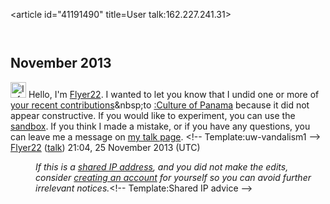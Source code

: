 <article id="41191490" title=User talk:162.227.241.31>
	<talkpage id="41191490" title="User talk:162.227.241.31">

== November 2013 ==
[[File:Information.svg|25px|alt=Information icon]] Hello, I'm [[User:Flyer22|Flyer22]]. I wanted to let you know that I undid one or more of [[Special:Contributions/162.227.241.31|your recent contributions]]&amp;nbsp;to [[:Culture of Panama]] because it did not appear constructive. If you would like to experiment, you can use the [[WP:sandbox|sandbox]]. If you think I made a mistake, or if you have any questions, you can leave me a message on [[User_talk:Flyer22|my talk page]]. &lt;!-- Template:uw-vandalism1 --&gt;  [[User:Flyer22|Flyer22]] ([[User talk:Flyer22|talk]]) 21:04, 25 November 2013 (UTC)
:''If this is a [[Network address translation|shared IP address]], and you did not make the edits, consider [[Wikipedia:Why create an account?|creating an account]] for yourself so you can avoid further irrelevant notices.''&lt;!-- Template:Shared IP advice --&gt;
	</talkpage>
</article>